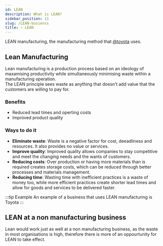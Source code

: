 ```yaml
---
id: LEAN
description: What is LEAN?
sidebar_position: 11
slug: /LEAN-busienss
title: ⚡ LEAN
---
```



LEAN manufacturing, the manufacturing method that [@toyota](/docs/Toyota "pageRef") uses.

## Lean Manufacturing
Lean manufacturing is a production process based on an ideology of maxamising productivity while simultaneously minimising waste within a manufacturing operation. <br />
The LEAN principle sees waste as anything that doesn't add value that the customers are willing to pay for.

### Benefits
- Reduced lead times and operting costs
- Improved product quality

### Ways to do it
- **Eliminate waste**: Waste is a negative factor for cost, deeadliness and resources. It also provides no value or services. 
- **Improve quality**: Improved quality allows companies to stay competitive and meet the changing needs and the wants of customers. 
- **Reducing costs**: Over production or having more materials than is required creates storage costs, which can be reduced through better processes and materials management. 
- **Reducing time**: Wasting time with inefficient practices is a waste of money too, while more efficient practices create shorter lead times and allow for goods and services to be delivered faster. 

:::tip Example
An example of a business that uses LEAN manufacturing is Toyota
:::

## LEAN at a non manufacturing business

Lean would work just as well at a non manufacturing business, as the waste in most organisations is high, therefore there is more of an oppourtunity for LEAN to take effect.
